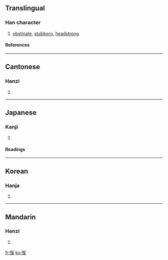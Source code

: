 ==Translingual==
===Han character===
{{Han char|rn=61|rad=心|as=09|sn=12|four=9804<sub>7</sub>|canj=心人日水 (POAE)}}
# [[obstinate]], [[stubborn]], [[headstrong]]
====References====
{{Han ref|kx=0394.210|dkj=10920|dj=0730.270|hdz=42329.060|uh=610E|ud=24846|bh=B470|bd=46192}}
----
==Cantonese==
===Hanzi===
{{yue-hanzi|jyut=|y=bik1}}
# {{defn|Cantonese}}
----
==Japanese==
===Kanji===
{{ja-kanji|grade=|rs=心09}}
# {{defn|Japanese}} 
====Readings====
{{ja-readings|on=[[ひょく]] (hyoku), [[ひき]] (hiki), [[ふく]] (fuku)|kun=[[もとる]] (motoru)}}
----
==Korean==
===Hanja===
{{ko-hanja|hangeul=퍅|eumhun=|rv=pyak|mr=p'yak|y=phyak}}
# {{defn|Korean}}
----
==Mandarin==
===Hanzi===
{{cmn-hanzi|pin=[[bì]] ([[bi4]])|wg=pi<sup>4</sup>}}
# {{defn|Mandarin}}

[[fr:愎]]
[[ko:愎]]